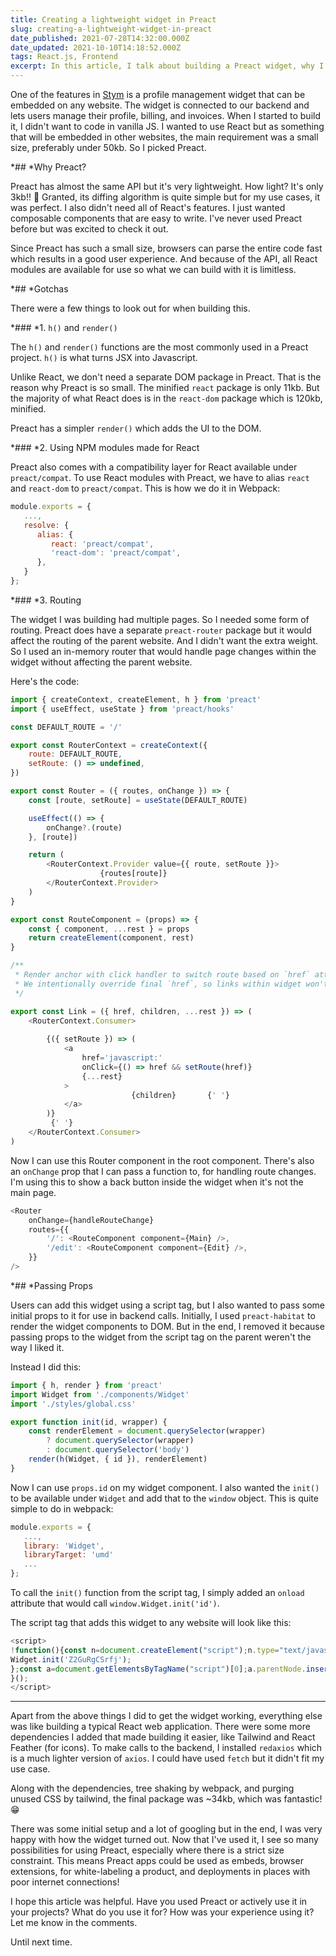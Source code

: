```yaml
---
title: Creating a lightweight widget in Preact
slug: creating-a-lightweight-widget-in-preact
date_published: 2021-07-28T14:32:00.000Z
date_updated: 2021-10-10T14:18:52.000Z
tags: React.js, Frontend
excerpt: In this article, I talk about building a Preact widget, why I chose Preact, and the configuration required to set it all up.
---
```


One of the features in [Stym](*https://stym.io*) is a profile management widget that can be embedded on any website. The widget is connected to our backend and lets users manage their profile, billing, and invoices. When I started to build it, I didn't want to code in vanilla JS. I wanted to use React but as something that will be embedded in other websites, the main requirement was a small size, preferably under 50kb. So I picked Preact.

*## *Why Preact?

Preact has almost the same API but it's very lightweight. How light? It's only 3kb!! 🤯 Granted, its diffing algorithm is quite simple but for my use cases, it was perfect. I also didn't need all of React's features. I just wanted composable components that are easy to write. I've never used Preact before but was excited to check it out.

Since Preact has such a small size, browsers can parse the entire code fast which results in a good user experience. And because of the API, all React modules are available for use so what we can build with it is limitless.

*## *Gotchas

There were a few things to look out for when building this.

*### *1. `h()` and `render()`

The `h()` and `render()` functions are the most commonly used in a Preact project. `h()` is what turns JSX into Javascript.

Unlike React, we don't need a separate DOM package in Preact. That is the reason why Preact is so small. The minified `react` package is only 11kb. But the majority of what React does is in the `react-dom` package which is 120kb, minified.

Preact has a simpler `render()` which adds the UI to the DOM.

*### *2. Using NPM modules made for React

Preact also comes with a compatibility layer for React available under `preact/compat`. To use React modules with Preact, we have to alias `react` and `react-dom` to `preact/compat`. This is how we do it in Webpack:

```js
module.exports = {
   ...,
   resolve: {
      alias: {
         react: 'preact/compat',
         'react-dom': 'preact/compat',
      },
   }
};
```

*### *3. Routing

The widget I was building had multiple pages. So I needed some form of routing. Preact does have a separate `preact-router` package but it would affect the routing of the parent website. And I didn't want the extra weight. So I used an in-memory router that would handle page changes within the widget without affecting the parent website.

Here's the code:

```js
import { createContext, createElement, h } from 'preact'
import { useEffect, useState } from 'preact/hooks'

const DEFAULT_ROUTE = '/'

export const RouterContext = createContext({
	route: DEFAULT_ROUTE,
	setRoute: () => undefined,
})

export const Router = ({ routes, onChange }) => {
	const [route, setRoute] = useState(DEFAULT_ROUTE)

	useEffect(() => {
		onChange?.(route)
	}, [route])

	return (
		<RouterContext.Provider value={{ route, setRoute }}>
			        {routes[route]}     
		</RouterContext.Provider>
	)
}

export const RouteComponent = (props) => {
	const { component, ...rest } = props
	return createElement(component, rest)
}

/**
 * Render anchor with click handler to switch route based on `href` attribute.
 * We intentionally override final `href`, so links within widget won't lead to actual pages on the parent website.
 */

export const Link = ({ href, children, ...rest }) => (
	<RouterContext.Consumer>
		     
		{({ setRoute }) => (
			<a
				href='javascript:'
				onClick={() => href && setRoute(href)}
				{...rest}
			>
				           {children}       {' '}
			</a>
		)}
		 {' '}
	</RouterContext.Consumer>
)
```

Now I can use this Router component in the root component. There's also an `onChange` prop that I can pass a function to, for handling route changes. I'm using this to show a back button inside the widget when it's not the main page.

```js
<Router
	onChange={handleRouteChange}
	routes={{
		'/': <RouteComponent component={Main} />,
		'/edit': <RouteComponent component={Edit} />,
	}}
/>
```

*## *Passing Props

Users can add this widget using a script tag, but I also wanted to pass some initial props to it for use in backend calls. Initially, I used `preact-habitat` to render the widget components to DOM. But in the end, I removed it because passing props to the widget from the script tag on the parent weren't the way I liked it.

Instead I did this:

```js
import { h, render } from 'preact'
import Widget from './components/Widget'
import './styles/global.css'

export function init(id, wrapper) {
	const renderElement = document.querySelector(wrapper)
		? document.querySelector(wrapper)
		: document.querySelector('body')
	render(h(Widget, { id }), renderElement)
}
```

Now I can use `props.id` on my widget component. I also wanted the `init()` to be available under `Widget` and add that to the `window` object. This is quite simple to do in webpack:

```js
module.exports = {
   ...,
   library: 'Widget',
   libraryTarget: 'umd'
   ...
};
```

To call the `init()` function from the script tag, I simply added an `onload` attribute that would call `window.Widget.init('id')`.

The script tag that adds this widget to any website will look like this:

```js
<script>
!function(){const n=document.createElement("script");n.type="text/javascript";n.async=!0;n.src="https://path.to/widget/script.js";n.onload=function(){
Widget.init('Z2GuRgCSrfj');
};const a=document.getElementsByTagName("script")[0];a.parentNode.insertBefore(n,a);
}();
</script>
```

---

Apart from the above things I did to get the widget working, everything else was like building a typical React web application. There were some more dependencies I added that made building it easier, like Tailwind and React Feather (for icons). To make calls to the backend, I installed `redaxios` which is a much lighter version of `axios`. I could have used `fetch` but it didn't fit my use case.

Along with the dependencies, tree shaking by webpack, and purging unused CSS by tailwind, the final package was ~34kb, which was fantastic! 😁

There was some initial setup and a lot of googling but in the end, I was very happy with how the widget turned out. Now that I've used it, I see so many possibilities for using Preact, especially where there is a strict size constraint. This means Preact apps could be used as embeds, browser extensions, for white-labeling a product, and deployments in places with poor internet connections!

I hope this article was helpful. Have you used Preact or actively use it in your projects? What do you use it for? How was your experience using it? Let me know in the comments.

Until next time.
